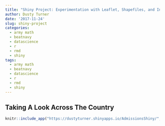 ```yaml
---
title: "Shiny Project: Experimentation with Leaflet, Shapefiles, and Interactivity"
author: Dusty Turner
date: '2017-11-24'
slug: shiny-project
categories:
  - army math
  - beatnavy
  - datascience
  - r
  - rmd
  - shiny
tags:
  - army math
  - beatnavy
  - datascience
  - r
  - rmd
  - shiny
---
```


## Taking A Look Across The Country

<center>


```r
knitr::include_app("https://dustyturner.shinyapps.io/AdmissionsShiny/", height = "600px")
```
</center>
 